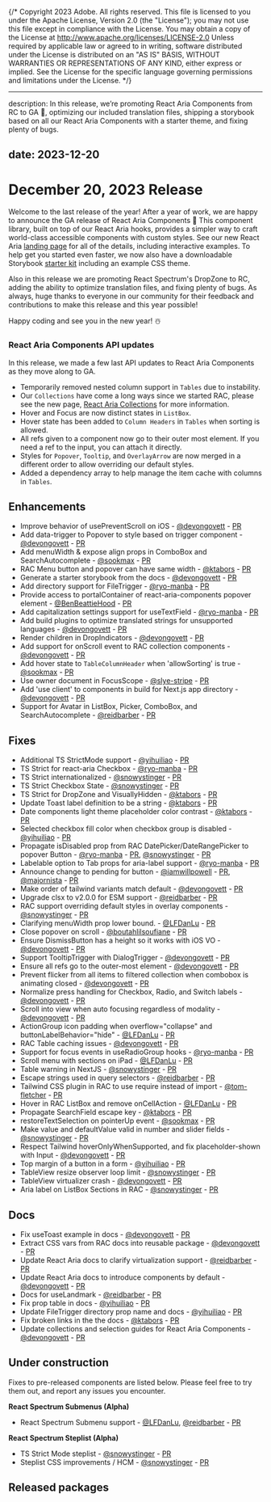 {/* Copyright 2023 Adobe. All rights reserved.
This file is licensed to you under the Apache License, Version 2.0 (the "License");
you may not use this file except in compliance with the License. You may obtain a copy
of the License at http://www.apache.org/licenses/LICENSE-2.0
Unless required by applicable law or agreed to in writing, software distributed under
the License is distributed on an "AS IS" BASIS, WITHOUT WARRANTIES OR REPRESENTATIONS
OF ANY KIND, either express or implied. See the License for the specific language
governing permissions and limitations under the License. */}


---
description: In this release, we’re promoting React Aria Components from RC to GA 🎉, optimizing our included translation files, shipping a storybook based on all our React Aria Components with a starter theme, and fixing plenty of bugs.

date: 2023-12-20
---

# December 20, 2023 Release

Welcome to the last release of the year! After a year of work, we are happy to announce the GA release of React Aria Components 🎉 This component library, built on top of our React Aria hooks, provides a simpler way to craft world-class accessible components with custom styles. See our new React Aria [landing page](https://react-spectrum.adobe.com/react-aria/index.html) for all of the details, including interactive examples. To help get you started even faster, we now also have a downloadable Storybook [starter kit](../react-aria/getting-started#starter-kit) including an example CSS theme.

Also in this release we are promoting React Spectrum's DropZone to RC, adding the ability to optimize translation files, and fixing plenty of bugs.
As always, huge thanks to everyone in our community for their feedback and contributions to make this release and this year possible!

Happy coding and see you in the new year! ☃️


### React Aria Components API updates

In this release, we made a few last API updates to React Aria Components as they move along to GA.

 - Temporarily removed nested column support in `Tables` due to instability.
 - Our `Collections` have come a long ways since we started RAC, please see the new page, [React Aria Collections](../react-aria/collections) for more information.
 - Hover and Focus are now distinct states in `ListBox`.
 - Hover state has been added to `Column Headers` in `Tables` when sorting is allowed.
 - All refs given to a component now go to their outer most element. If you need a ref to the input, you can attach it directly.
 - Styles for `Popover`, `Tooltip`, and `OverlayArrow` are now merged in a different order to allow overriding our default styles.
 - Added a dependency array to help manage the item cache with columns in `Tables`.


## Enhancements
* Improve behavior of usePreventScroll on iOS - [@devongovett](https://github.com/devongovett) - [PR](https://github.com/adobe/react-spectrum/pull/5346)
* Add data-trigger to Popover to style based on trigger component - [@devongovett](https://github.com/devongovett) - [PR](https://github.com/adobe/react-spectrum/pull/5429)
* Add menuWidth & expose align props in ComboBox and SearchAutocomplete - [@sookmax](https://github.com/sookmax) - [PR](https://github.com/adobe/react-spectrum/pull/5446)
* RAC Menu button and popover can have same width - [@ktabors](https://github.com/ktabors) - [PR](https://github.com/adobe/react-spectrum/pull/5465)
* Generate a starter storybook from the docs - [@devongovett](https://github.com/devongovett) - [PR](https://github.com/adobe/react-spectrum/pull/5440)
* Add directory support for FileTrigger - [@ryo-manba](https://github.com/ryo-manba) - [PR](https://github.com/adobe/react-spectrum/pull/5444)
* Provide access to portalContainer of react-aria-components popover element - [@BenBeattieHood](https://github.com/BenBeattieHood) - [PR](https://github.com/adobe/react-spectrum/pull/5381)
* Add capitalization settings support for useTextField - [@ryo-manba](https://github.com/ryo-manba) - [PR](https://github.com/adobe/react-spectrum/pull/5472)
* Add build plugins to optimize translated strings for unsupported languages - [@devongovett](https://github.com/devongovett) - [PR](https://github.com/adobe/react-spectrum/pull/4838)
* Render children in DropIndicators - [@devongovett](https://github.com/devongovett) - [PR](https://github.com/adobe/react-spectrum/pull/5527)
* Add support for onScroll event to RAC collection components - [@devongovett](https://github.com/devongovett) - [PR](https://github.com/adobe/react-spectrum/pull/5534)
* Add hover state to `TableColumnHeader` when 'allowSorting' is true - [@sookmax](https://github.com/sookmax) - [PR](https://github.com/adobe/react-spectrum/pull/5471)
* Use owner document in FocusScope - [@slye-stripe](https://github.com/slye-stripe) - [PR](https://github.com/adobe/react-spectrum/pull/5449)
* Add 'use client' to components in build for Next.js app directory - [@devongovett](https://github.com/devongovett) - [PR](https://github.com/adobe/react-spectrum/pull/5498)
* Support for Avatar in ListBox, Picker, ComboBox, and SearchAutocomplete - [@reidbarber](https://github.com/reidbarber) - [PR](https://github.com/adobe/react-spectrum/pull/5431)

## Fixes
* Additional TS StrictMode support - [@yihuiliao](https://github.com/yihuiliao) - [PR](https://github.com/adobe/react-spectrum/pull/5305)
* TS Strict for react-aria Checkbox - [@ryo-manba](https://github.com/ryo-manba) - [PR](https://github.com/adobe/react-spectrum/pull/5467)
* TS Strict internationalized - [@snowystinger](https://github.com/snowystinger) - [PR](https://github.com/adobe/react-spectrum/pull/5544)
* TS Strict Checkbox State - [@snowystinger](https://github.com/snowystinger) - [PR](https://github.com/adobe/react-spectrum/pull/5555)
* TS Strict for DropZone and VisuallyHidden - [@ktabors](https://github.com/ktabors) - [PR](https://github.com/adobe/react-spectrum/pull/5566)
* Update Toast label definition to be a string - [@ktabors](https://github.com/ktabors) - [PR](https://github.com/adobe/react-spectrum/pull/5389)
* Date components light theme placeholder color contrast - [@ktabors](https://github.com/ktabors) - [PR](https://github.com/adobe/react-spectrum/pull/5396)
* Selected checkbox fill color when checkbox group is disabled - [@yihuiliao](https://github.com/yihuiliao) - [PR](https://github.com/adobe/react-spectrum/pull/5407)
* Propagate isDisabled prop from RAC DatePicker/DateRangePicker to popover Button - [@ryo-manba](https://github.com/ryo-manba) - [PR](https://github.com/adobe/react-spectrum/pull/5411), [@snowystinger](https://github.com/snowystinger) - [PR](https://github.com/adobe/react-spectrum/pull/5413)
* Labelable option to Tab props for aria-label support - [@ryo-manba](https://github.com/ryo-manba) - [PR](https://github.com/adobe/react-spectrum/pull/5408)
* Announce change to pending for button - [@iamwillpowell](https://github.com/iamwillpowell) - [PR](https://github.com/adobe/react-spectrum/pull/5245), [@majornista](https://github.com/majornista) - [PR](https://github.com/adobe/react-spectrum/pull/5520)
* Make order of tailwind variants match default - [@devongovett](https://github.com/devongovett) - [PR](https://github.com/adobe/react-spectrum/pull/5478)
* Upgrade clsx to v2.0.0 for ESM support - [@reidbarber](https://github.com/reidbarber) - [PR](https://github.com/adobe/react-spectrum/pull/5487)
* RAC support overriding default styles in overlay components - [@snowystinger](https://github.com/snowystinger) - [PR](https://github.com/adobe/react-spectrum/pull/5506)
* Clarifying menuWidth prop lower bound. - [@LFDanLu](https://github.com/LFDanLu) - [PR](https://github.com/adobe/react-spectrum/pull/5510)
* Close popover on scroll - [@boutahlilsoufiane](https://github.com/boutahlilsoufiane) - [PR](https://github.com/adobe/react-spectrum/pull/5453)
* Ensure DismissButton has a height so it works with iOS VO - [@devongovett](https://github.com/devongovett) - [PR](https://github.com/adobe/react-spectrum/pull/5539)
* Support TooltipTrigger with DialogTrigger - [@devongovett](https://github.com/devongovett) - [PR](https://github.com/adobe/react-spectrum/pull/5526)
* Ensure all refs go to the outer-most element - [@devongovett](https://github.com/devongovett) - [PR](https://github.com/adobe/react-spectrum/pull/5528)
* Prevent flicker from all items to filtered collection when combobox is animating closed - [@devongovett](https://github.com/devongovett) - [PR](https://github.com/adobe/react-spectrum/pull/5538)
* Normalize press handling for Checkbox, Radio, and Switch labels - [@devongovett](https://github.com/devongovett) - [PR](https://github.com/adobe/react-spectrum/pull/5525)
* Scroll into view when auto focusing regardless of modality - [@devongovett](https://github.com/devongovett) - [PR](https://github.com/adobe/react-spectrum/pull/5542)
* ActionGroup icon padding when overflow="collapse" and buttonLabelBehavior="hide" - [@LFDanLu](https://github.com/LFDanLu) - [PR](https://github.com/adobe/react-spectrum/pull/5529)
* RAC Table caching issues - [@devongovett](https://github.com/devongovett) - [PR](https://github.com/adobe/react-spectrum/pull/5530)
* Support for focus events in useRadioGroup hooks - [@ryo-manba](https://github.com/ryo-manba) - [PR](https://github.com/adobe/react-spectrum/pull/5441)
* Scroll menu with sections on iPad - [@LFDanLu](https://github.com/LFDanLu) - [PR](https://github.com/adobe/react-spectrum/pull/5513)
* Table warning in NextJS - [@snowystinger](https://github.com/snowystinger) - [PR](https://github.com/adobe/react-spectrum/pull/5501)
* Escape strings used in query selectors - [@reidbarber](https://github.com/reidbarber) - [PR](https://github.com/adobe/react-spectrum/pull/5565)
* Tailwind CSS plugin in RAC to use require instead of import - [@tom-fletcher](https://github.com/tom-fletcher) - [PR](https://github.com/adobe/react-spectrum/pull/5541)
* Hover in RAC ListBox and remove onCellAction - [@LFDanLu](https://github.com/LFDanLu) - [PR](https://github.com/adobe/react-spectrum/pull/5580)
* Propagate SearchField escape key - [@ktabors](https://github.com/ktabors) - [PR](https://github.com/adobe/react-spectrum/pull/5571)
* restoreTextSelection on pointerUp event - [@sookmax](https://github.com/sookmax) - [PR](https://github.com/adobe/react-spectrum/pull/5561)
* Make value and defaultValue valid in number and slider fields - [@snowystinger](https://github.com/snowystinger) - [PR](https://github.com/adobe/react-spectrum/pull/5543)
* Respect Tailwind hoverOnlyWhenSupported, and fix placeholder-shown with Input - [@devongovett](https://github.com/devongovett) - [PR](https://github.com/adobe/react-spectrum/pull/5587)
* Top margin of a button in a form - [@yihuiliao](https://github.com/yihuiliao) - [PR](https://github.com/adobe/react-spectrum/pull/5461)
* TableView resize observer loop limit - [@snowystinger](https://github.com/snowystinger) - [PR](https://github.com/adobe/react-spectrum/pull/5432)
* TableView virtualizer crash - [@devongovett](https://github.com/devongovett) - [PR](https://github.com/adobe/react-spectrum/pull/5380)
* Aria label on ListBox Sections in RAC - [@snowystinger](https://github.com/snowystinger) - [PR](https://github.com/adobe/react-spectrum/pull/5603)


## Docs
* Fix useToast example in docs - [@devongovett](https://github.com/devongovett) - [PR](https://github.com/adobe/react-spectrum/pull/5398)
* Extract CSS vars from RAC docs into reusable package - [@devongovett](https://github.com/devongovett) - [PR](https://github.com/adobe/react-spectrum/pull/5419)
* Update React Aria docs to clarify virtualization support - [@reidbarber](https://github.com/reidbarber) - [PR](https://github.com/adobe/react-spectrum/pull/5435)
* Update React Aria docs to introduce components by default - [@devongovett](https://github.com/devongovett) - [PR](https://github.com/adobe/react-spectrum/pull/5436)
* Docs for useLandmark - [@reidbarber](https://github.com/reidbarber) - [PR](https://github.com/adobe/react-spectrum/pull/5418)
* Fix prop table in docs - [@yihuiliao](https://github.com/yihuiliao) - [PR](https://github.com/adobe/react-spectrum/pull/5532)
* Update FileTrigger directory prop name and docs - [@yihuiliao](https://github.com/yihuiliao) - [PR](https://github.com/adobe/react-spectrum/pull/5512)
* Fix broken links in the the docs - [@ktabors](https://github.com/ktabors) - [PR](https://github.com/adobe/react-spectrum/pull/5572)
* Update collections and selection guides for React Aria Components - [@devongovett](https://github.com/devongovett) - [PR](https://github.com/adobe/react-spectrum/pull/5455)

## Under construction

Fixes to pre-released components are listed below. Please feel free to try them out, and report any issues you encounter.

**React Spectrum Submenus (Alpha)**

* React Spectrum Submenu support - [@LFDanLu](https://github.com/LFDanLu), [@reidbarber](https://github.com/reidbarber)  - [PR](https://github.com/adobe/react-spectrum/pull/4976)

**React Spectrum Steplist (Alpha)**

* TS Strict Mode steplist - [@snowystinger](https://github.com/snowystinger) - [PR](https://github.com/adobe/react-spectrum/pull/5546)
* Steplist CSS improvements / HCM - [@snowystinger](https://github.com/snowystinger) - [PR](https://github.com/adobe/react-spectrum/pull/5339)


## Released packages
